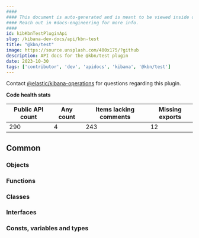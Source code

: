 ```yaml
---
####
#### This document is auto-generated and is meant to be viewed inside our experimental, new docs system.
#### Reach out in #docs-engineering for more info.
####
id: kibKbnTestPluginApi
slug: /kibana-dev-docs/api/kbn-test
title: "@kbn/test"
image: https://source.unsplash.com/400x175/?github
description: API docs for the @kbn/test plugin
date: 2023-10-30
tags: ['contributor', 'dev', 'apidocs', 'kibana', '@kbn/test']
---
```




Contact [@elastic/kibana-operations](https://github.com/orgs/elastic/teams/kibana-operations) for questions regarding this plugin.

**Code health stats**

| Public API count  | Any count | Items lacking comments | Missing exports |
|-------------------|-----------|------------------------|-----------------|
| 290 | 4 | 243 | 12 |

## Common

### Objects
<DocDefinitionList data={kbnTestObj.common.objects}/>

### Functions
<DocDefinitionList data={kbnTestObj.common.functions}/>

### Classes
<DocDefinitionList data={kbnTestObj.common.classes}/>

### Interfaces
<DocDefinitionList data={kbnTestObj.common.interfaces}/>

### Consts, variables and types
<DocDefinitionList data={kbnTestObj.common.misc}/>


